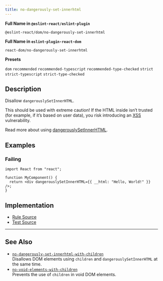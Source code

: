 ```yaml
---
title: no-dangerously-set-innerhtml
---
```


**Full Name in `@eslint-react/eslint-plugin`**

```plain copy
@eslint-react/dom/no-dangerously-set-innerhtml
```

**Full Name in `eslint-plugin-react-dom`**

```plain copy
react-dom/no-dangerously-set-innerhtml
```

**Presets**

`dom`
`recommended`
`recommended-typescript`
`recommended-type-checked`
`strict`
`strict-typescript`
`strict-type-checked`

## Description

Disallow `dangerouslySetInnerHTML`.

This should be used with extreme caution! If the HTML inside isn’t trusted (for example, if it’s based on user data), you risk introducing an [XSS](https://en.wikipedia.org/wiki/Cross-site_scripting) vulnerability.

Read more about using [dangerouslySetInnerHTML](https://react.dev/reference/react-dom/components/common#dangerously-setting-the-inner-html).

## Examples

### Failing

```tsx
import React from "react";

function MyComponent() {
  return <div dangerouslySetInnerHTML={{ __html: "Hello, World!" }} />;
}
```

## Implementation

- [Rule Source](https://github.com/Rel1cx/eslint-react/tree/main/packages/plugins/eslint-plugin-react-dom/src/rules/no-dangerously-set-innerhtml.ts)
- [Test Source](https://github.com/Rel1cx/eslint-react/tree/main/packages/plugins/eslint-plugin-react-dom/src/rules/no-dangerously-set-innerhtml.spec.ts)

---

## See Also

- [`no-dangerously-set-innerhtml-with-children`](./dom-no-dangerously-set-innerhtml-with-children)\
  Disallows DOM elements using `children` and `dangerouslySetInnerHTML` at the same time.
- [`no-void-elements-with-children`](./dom-no-void-elements-with-children)\
  Prevents the use of `children` in void DOM elements.
